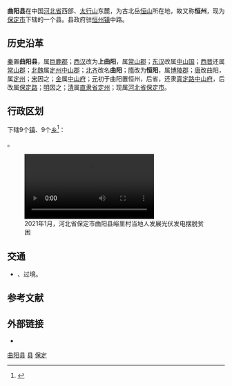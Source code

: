{{For|西汉时东海郡下辖的县|曲阳县 (西汉)}}
{{Infobox China County
| county = 曲阳县
| usedname = 
| othername = 恒州
| nameorigin = 
| Photo = 
| Photoname = 
| map = 
| map_caption = 
| Pinyin = Qǔyáng Xiàn
| Belong = [[河北省|河北省]][[保定市|保定市]]
| Types = [[县|县]]
| admincode =  
| founded = 
| seat = 
| officerTitle = 县委书记 
| officer = 王芃
| officerTitle2 = 县长
| officer2 = 石志新
| division = 18
| town = 4
| township = 14
| subdistrict = 
| dialect = 
| post code = 073100
| phone code = 0312 
| coordinate = 
| area = 1064平方千米
| area land = 
| area water = 
| census yr = 2006年
| pop = 55万人
| density =  
| GDP = 
| GDP_as_of = 
| GDPPC = 
| carlicense = 冀F
| web = www.hebquyang.gov.cn
| web_title = 曲阳县政府网
}}
'''曲阳县'''在中国[[河北省|河北省]]西部、[[太行山|太行山]]东麓，为古北岳[[恒山|恒山]]所在地，故又称'''恒州'''，现为[[保定市|保定市]]下辖的一个县。县政府驻[[恒州镇|恒州镇]]中路。

==历史沿革==
[[秦朝|秦]]置'''曲阳县'''，属[[巨鹿郡|巨鹿郡]]；[[西汉|西汉]]改为'''上曲阳'''，属[[常山郡|常山郡]]；[[东汉|东汉]]改属[[中山郡|中山国]]；[[西晋|西晋]]还属[[常山郡|常山郡]]；[[北魏|北魏]]属[[定州|定州]][[中山郡|中山郡]]；[[北齐|北齐]]改名'''曲阳'''；[[隋朝|隋]]改为'''恒阳'''，属[[博陵郡|博陵郡]]；[[唐朝|唐]]改曲阳，属[[定州|定州]]；[[宋朝|宋]]因之；[[金朝|金]]属[[中山府|中山府]]；[[元朝|元]]初于曲阳置恒州，后省，还隶[[真定路|真定路]][[中山府|中山府]]，后改属[[保定路|保定路]]；[[明朝|明]]因之；[[清朝|清]]属[[直隶省|直隶省]][[定州|定州]]；现属[[河北省|河北省]][[保定市|保定市]]。

== 行政区划 ==
{{PAGENAMEBASE}}下辖9个[[行政建制镇|镇]]、9个[[乡_(中华人民共和国)|乡]]<ref>{{PRC admin/ref sgc|13/06/34}}</ref>：

{{PRC admin/children|13/06/34}}。

[[File:2021年1月6日_荒山如何成为村民钱袋子？这地发展光伏让村民挣起阳光收入.webm|2021年1月，河北省保定市曲阳县峪里村当地人发展光伏发电摆脱贫困]]
== 交通 ==
* {{中国国道名|234}}、{{中国国道名|337}}过境。

== 参考文献 ==
{{reflist}}

== 外部链接 ==
* {{Official website|http://www.hebquyang.gov.cn/|name=曲阳县人民政府}}

{{曲阳县行政区划}}
{{保定市行政区划}}
{{河北行政区划}}

[[category:曲阳县|]]
[[category:保定区县市|县]]
[[category:河北省县份|保定]]